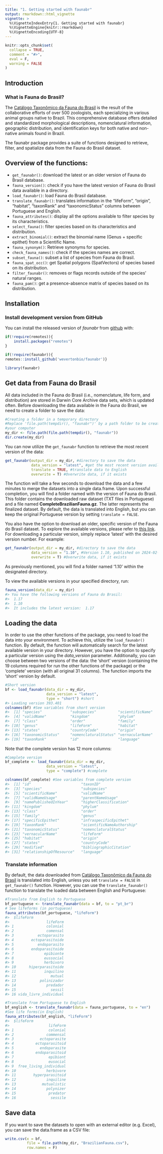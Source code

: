 ```yaml
---
title: "1. Getting started with faunabr"
output: rmarkdown::html_vignette
vignette: >
  %\VignetteIndexEntry{1. Getting started with faunabr}
  %\VignetteEngine{knitr::rmarkdown}
  %\VignetteEncoding{UTF-8}
---
```


```r
knitr::opts_chunk$set(
  collapse = TRUE,
  comment = "#>",
  eval = F,
  warning = FALSE
)
```

## Introduction
### What is Fauna do Brasil?
The [Catálogo Taxonômico da Fauna do Brasil](http://fauna.jbrj.gov.br/fauna) is the result of the collaborative efforts of over 500 zoologists, each specializing in various animal groups native to Brazil. This comprehensive database offers detailed and standardized morphological descriptions, nomenclatural information, geographic distribution, and identification keys for both native and non-native animals found in Brazil.

The faunabr package provides a suite of functions designed to retrieve, filter, and spatialize data from the Fauna do Brasil dataset.

## Overview of the functions:

+ `get_faunabr()`: download the latest or an older version of Fauna do Brasil database.
+ `fauna_version()`: check if you have the latest version of Fauna do Brasil data available in a directory.
+ `load_faunabr()`: load Fauna do Brasil database.
+ `translate_faunabr()`: translates information in the "lifeForm", "origin", "habitat", "taxonRank" and "taxonomicStatus" columns between Portuguese and English.
+ `fauna_attributes()`: display all the options available to filter species by its characteristics.
+ `select_fauna()`: filter species based on its characteristics and distribution.
+ `extract_binomial()`: extract the binomial name (Genus + specific epithet) from a Scientific Name.
+ `fauna_synonym()`: Retrieve synonyms for species.
+ `check_fauna_names()`: check if the species names are correct.
+ `subset_fauna()`: subset a list of species from Fauna do Brasil.
+ `fauna_spat_occ()`: get Spatial polygons (SpatVectors) of species based on its distribution.
+ `filter_faunabr()`: removes or flags records outside of the species' natural ranges.
+ `fauna_pam()`: get a presence-absence matrix of species based on its distribution.

## Installation

### Install development version from GitHub

You can install the released version of *faunabr* from [github](https://github.com/wevertonbio/faunabr) with:
```r
if(!require(remotes)){
    install.packages("remotes")
}

if(!require(faunabr)){
remotes::install_github('wevertonbio/faunabr')}

library(faunabr)
```

## Get data from Fauna do Brasil
All data included in the Fauna do Brasil (i.e., nomenclature, life form, and distribution) are stored in Darwin Core Archive data sets, which is updated often. Before downloading the data available in the Fauna do Brasil, we need to create a folder to save the data:

```r
#Creating a folder in a temporary directory
#Replace 'file.path(tempdir(), "faunabr")' by a path folder to be create in 
#your computer
my_dir <- file.path(file.path(tempdir(), "faunabr"))
dir.create(my_dir)
```

You can now utilize the `get_faunabr` function to retrieve the most recent version of the data:

```r
get_faunabr(output_dir = my_dir, #directory to save the data
            data_version = "latest", #get the most recent version available
            translate = TRUE, #translate data to English
            overwrite = T) #Overwrite data, if it exists
```

The function will take a few seconds to download the data and a few minutes to merge the datasets into a single data.frame. Upon successful completion, you will find a folder named with the version of Fauna do Brasil. This folder contains the downloaded raw dataset (TXT files in Portuguese) and a file named **CompleteBrazilianFauna.gz**. The latter represents the finalized dataset. By default, the data is translated into English, but you can keep the original Portuguese version by setting `translate = FALSE`.

You also have the option to download an older, specific version of the Fauna do Brasil dataset. To explore the available versions, please refer to [this link](https://ipt.jbrj.gov.br/jbrj/resource?r=catalogo_taxonomico_da_fauna_do_brasil). For downloading a particular version, simply replace 'latest' with the desired version number. For example:

```r
get_faunabr(output_dir = my_dir, #directory to save the data
            data_version = "1.10", #Version 1.10, published on 2024-02-01
            overwrite = T) #Overwrite data, if it exists
```

As previously mentioned, you will find a folder named '1.10' within the designated directory.

To view the available versions in your specified directory, run:

```r
fauna_version(data_dir = my_dir)
#> You have the following versions of Fauna do Brasil:
#>  1.17
#>  1.10
#>  It includes the latest version:  1.17
```

## Loading the data
In order to use the other functions of the package, you need to load the data into your environment. To achieve this, utilize the `load_faunabr()` function. By default, the function will automatically search for the latest available version in your directory. However, you have the option to specify a particular version using the *data_version* parameter.
Additionally, you can choose between two versions of the data: the 'short' version (containing the 19 columns required for run the other functions of the package) or the 'complete' version (with all original 31 columns). The function imports the 'short' version by default.

```r
#Short version
bf <- load_faunabr(data_dir = my_dir,
                   data_version = "latest",
                   type = "short") #short
#> Loading version 393.401
colnames(bf) #See variables from short version
#>  [1] "species"             "subspecies"          "scientificName"       
#>  [4] "validName"           "kingdom"             "phylum"
#>  [7] "class"               "order"               "family" 
#> [10] "genus"               "lifeForm"            "habitat"
#> [13] "states"              "countryCode"         "origin" 
#> [16] "taxonomicStatus"     "nomenclaturalStatus" "vernacularName"          
#> [19] "taxonRank"           "id"                  "language"
```

Note that the complete version has 12 more columns:

```r
#Complete version
bf_complete <- load_faunabr(data_dir = my_dir,
                   data_version = "latest",
                   type = "complete") #complete

colnames(bf_complete) #See variables from complete version
#>  [1] "id"                       "taxonID"                 
#>  [3] "species"                  "subspecies"       
#>  [5] "scientificName"           "validName"                   
#>  [7] "validNameUsage"           "parentNameUsage"                             
#>  [9] "namePublishedInYear"      "higherClassification"      
#> [11] "kingdom"                  "phylum"                                   
#> [13] "class"                    "order"                                   
#> [15] "family"                   "genus"               
#> [17] "specificEpithet"          "infraspecificEpithet"
#> [19] "taxonRank"                "scientificNameAuthorship"                  
#> [21] "taxonomicStatus"          "nomenclaturalStatus" 
#> [23] "vernacularName"           "lifeForm"      
#> [25] "habitat"                  "origin"
#> [27] "states"                   "countryCode"    
#> [29] "modified"                 "bibliographicCitation"                              
#> [31] "relationshipOfResource"   "language"                             
```

### Translate information
By default, the data downloaded from [Catálogo Taxonômico da Fauna do Brasil](http://fauna.jbrj.gov.br/fauna) is translated into English, unless you set `translate = FALSE` in `get_faunabr()` function. However, you can use the `translate_faunabr()` function to translate the loaded data between English and Portuguese:
```r
#Translate from English to Portuguese
bf_portuguese <- translate_faunabr(data = bf, to = "pt_br")
# See lifeforms (in portuguese)
fauna_attributes(bf_portuguese, "lifeForm")
#>  $lifeForm
#>                 lifeForm
#> 1               colonial
#> 2               comensal
#> 3           ectoparasito
#> 4        ectoparasitoide
#> 5           endoparasito
#> 6        endoparasitoide
#> 7              epibionte
#> 8              eussocial
#> 9              herbivoro
#> 10      hiperparasitoide
#> 11             inquilino
#> 12                mutual
#> 13           polinizador
#> 14              predador
#> 15                sessil
#> 16 vida_livre_individual

#Translate from Portuguese to English
bf_english <- translate_faunabr(data = fauna_portuguese, to = "en")
#See life forms(in English)
fauna_attributes(bf_english, "lifeForm")
#>  $lifeForm
#>                  lifeForm
#> 1                colonial
#> 2               commensal
#> 3            ectoparasite
#> 4          ectoparasitoid
#> 5            endoparasite
#> 6          endoparasitoid
#> 7                epibiont
#> 8                eusocial
#> 9  free_living_individual
#> 10              herbivore
#> 11        hyperparasitoid
#> 12              inquiline
#> 13            mutualistic
#> 14              polynizer
#> 15               predator
#> 16                sessile

```

## Save data

If you want to save the datasets to open with an external editor (e.g. Excel), you can save the data.frame as a CSV file:
```r
write.csv(x = bf,
          file = file.path(my_dir, "BrazilianFauna.csv"),
          row.names = F)
```
